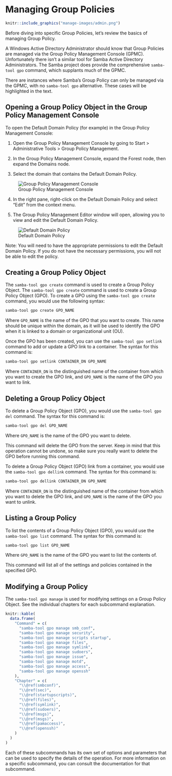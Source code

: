 # Managing Group Policies {#manage}

```r
knitr::include_graphics("manage-images/admin.png")
```

Before diving into specific Group Policies, let's review the basics of managing Group Policy.

A Windows Active Directory Administrator should know that Group Policies are managed via the Group Policy Management Console (GPMC). Unfortunately there isn't a similar tool for Samba Active Directory Administrators. The Samba project does provide the comprehensive `samba-tool gpo` command, which supplants much of the GPMC.

There are instances where Samba's Group Policy can only be managed via the GPMC, with no `samba-tool gpo` alternative. These cases will be highlighted in the text.

## Opening a Group Policy Object in the Group Policy Management Console {#gpopen}

To open the Default Domain Policy (for example) in the Group Policy Management Console:

1. Open the Group Policy Management Console by going to Start > Administrative Tools > Group Policy Management.

2. In the Group Policy Management Console, expand the Forest node, then expand the Domains node.

3. Select the domain that contains the Default Domain Policy.

![Group Policy Management Console](manage-images/gpmc.png)

4. In the right pane, right-click on the Default Domain Policy and select "Edit" from the context menu.

5. The Group Policy Management Editor window will open, allowing you to view and edit the Default Domain Policy.

![Default Domain Policy](manage-images/gpme.png)

Note: You will need to have the appropriate permissions to edit the Default Domain Policy. If you do not have the necessary permissions, you will not be able to edit the policy.

## Creating a Group Policy Object {#gpcreate}

The `samba-tool gpo create` command is used to create a Group Policy Object.
The `samba-tool gpo create` command is used to create a Group Policy Object (GPO). To create a GPO using the `samba-tool gpo create` command, you would use the following syntax:

```sh
samba-tool gpo create GPO_NAME
```

Where `GPO_NAME` is the name of the GPO that you want to create. This name should be unique within the domain, as it will be used to identify the GPO when it is linked to a domain or organizational unit (OU).

Once the GPO has been created, you can use the `samba-tool gpo setlink` command to add or update a GPO link to a container. The syntax for this command is:

```sh
samba-tool gpo setlink CONTAINER_DN GPO_NAME
```

Where `CONTAINER_DN` is the distinguished name of the container from which you want to create the GPO link, and `GPO_NAME` is the name of the GPO you want to link.

## Deleting a Group Policy Object {#gpdelete}

To delete a Group Policy Object (GPO), you would use the `samba-tool gpo del` command. The syntax for this command is:

```sh
samba-tool gpo del GPO_NAME
```

Where `GPO_NAME` is the name of the GPO you want to delete.

This command will delete the GPO from the server. Keep in mind that this operation cannot be undone, so make sure you really want to delete the GPO before running this command.

To delete a Group Policy Object (GPO) link from a container, you would use the `samba-tool gpo dellink` command. The syntax for this command is:

```sh
samba-tool gpo dellink CONTAINER_DN GPO_NAME
```

Where `CONTAINER_DN` is the distinguished name of the container from which you want to delete the GPO link, and `GPO_NAME` is the name of the GPO you want to unlink.

## Listing a Group Policy {#gplist}

To list the contents of a Group Policy Object (GPO), you would use the `samba-tool gpo list` command. The syntax for this command is:

```sh
samba-tool gpo list GPO_NAME
```

Where `GPO_NAME` is the name of the GPO you want to list the contents of.

This command will list all of the settings and policies contained in the specified GPO.

## Modifying a Group Policy {#gpmodify}

The `samba-tool gpo manage` is used for modifying settings on a Group Policy Object. See the individual chapters for each subcommand explanation.

```r
knitr::kable(
  data.frame(
    "Command" = c(
      "samba-tool gpo manage smb_conf",
      "samba-tool gpo manage security",
      "samba-tool gpo manage scripts startup",
      "samba-tool gpo manage files",
      "samba-tool gpo manage symlink",
      "samba-tool gpo manage sudoers",
      "samba-tool gpo manage issue",
      "samba-tool gpo manage motd",
      "samba-tool gpo manage access",
      "samba-tool gpo manage openssh"
    ),
    "Chapter" = c(
      "\\@ref(smbconf)",
      "\\@ref(sec)",
      "\\@ref(startupscripts)",
      "\\@ref(files)",
      "\\@ref(symlink)",
      "\\@ref(sudoers)",
      "\\@ref(msgs)",
      "\\@ref(msgs)",
      "\\@ref(pamaccess)",
      "\\@ref(openssh)"
    )
  )
)
```

Each of these subcommands has its own set of options and parameters that can be used to specify the details of the operation. For more information on a specific subcommand, you can consult the documentation for that subcommand.

